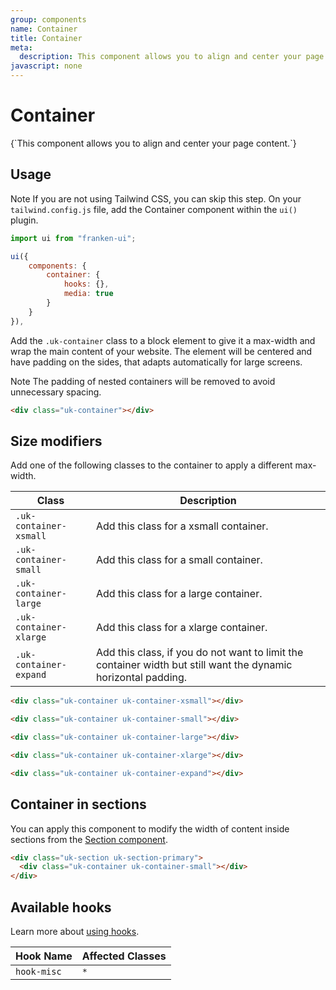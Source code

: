 ```yaml
---
group: components
name: Container
title: Container
meta:
  description: This component allows you to align and center your page content.
javascript: none
---
```



# Container

<p class="uk-text-lead uk-paragraph">{`This component allows you to align and center your page content.`}</p>

## Usage

<span class="uk-label uk-label-primary">Note</span> If you are not using Tailwind
CSS, you can skip this step. On your `tailwind.config.js` file, add the Container
component within the `ui()` plugin.

```javascript
import ui from "franken-ui";

ui({
    components: {
        container: {
            hooks: {},
            media: true
        }
    }
}),
```

Add the `.uk-container` class to a block element to give it a max-width and wrap the main content of your website. The element will be centered and have padding on the sides, that adapts automatically for large screens.

<span class="uk-label uk-label-primary">Note</span> The padding of nested containers
will be removed to avoid unnecessary spacing.

```html
<div class="uk-container"></div>
```

## Size modifiers

Add one of the following classes to the container to apply a different max-width.

| Class                  | Description                                                                                                    |
| ---------------------- | -------------------------------------------------------------------------------------------------------------- |
| `.uk-container-xsmall` | Add this class for a xsmall container.                                                                         |
| `.uk-container-small`  | Add this class for a small container.                                                                          |
| `.uk-container-large`  | Add this class for a large container.                                                                          |
| `.uk-container-xlarge` | Add this class for a xlarge container.                                                                         |
| `.uk-container-expand` | Add this class, if you do not want to limit the container width but still want the dynamic horizontal padding. |

```html
<div class="uk-container uk-container-xsmall"></div>

<div class="uk-container uk-container-small"></div>

<div class="uk-container uk-container-large"></div>

<div class="uk-container uk-container-xlarge"></div>

<div class="uk-container uk-container-expand"></div>
```

## Container in sections

You can apply this component to modify the width of content inside sections from the [Section component](/docs/section).

```html
<div class="uk-section uk-section-primary">
  <div class="uk-container uk-container-small"></div>
</div>
```

## Available hooks

Learn more about [using hooks](/docs/introduction#using-hooks).

| Hook Name   | Affected Classes |
| ----------- | ---------------- |
| `hook-misc` | `*`              |
